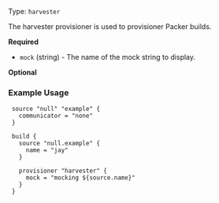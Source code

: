 Type: `harvester`

<!--
  Include a short description about the provisioner. This is a good place
  to call out what the provisioner does, and any additional text that might
  be helpful to a user. See https://www.packer.io/docs/provisioners/null
-->

The harvester provisioner is used to provisioner Packer builds.


<!-- Provisioner Configuration Fields -->

**Required**

- `mock` (string) - The name of the mock string to display.


<!--
  Optional Configuration Fields

  Configuration options that are not required or have reasonable defaults
  should be listed under the optionals section. Defaults values should be
  noted in the description of the field
-->

**Optional**


<!--
  A basic example on the usage of the provisioner. Multiple examples
  can be provided to highlight various configurations.

-->
### Example Usage


```hcl
 source "null" "example" {
   communicator = "none"
 }

 build {
   source "null.example" {
     name = "jay"
   }

   provisioner "harvester" {
     mock = "mocking ${source.name}"
   }
 }
```

